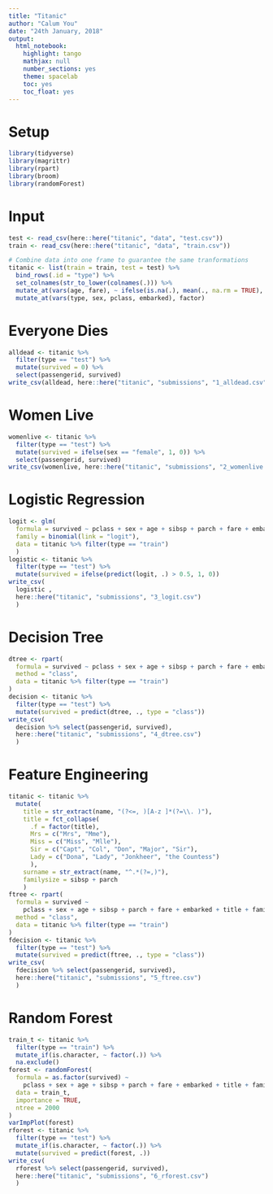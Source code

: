 ```yaml
---
title: "Titanic"
author: "Calum You"
date: "24th January, 2018"
output:
  html_notebook:
    highlight: tango
    mathjax: null
    number_sections: yes
    theme: spacelab
    toc: yes
    toc_float: yes
---
```


# Setup
```r
library(tidyverse)
library(magrittr)
library(rpart)
library(broom)
library(randomForest)
```

# Input
```r
test <- read_csv(here::here("titanic", "data", "test.csv"))
train <- read_csv(here::here("titanic", "data", "train.csv"))

# Combine data into one frame to guarantee the same tranformations
titanic <- list(train = train, test = test) %>%
  bind_rows(.id = "type") %>%
  set_colnames(str_to_lower(colnames(.))) %>%
  mutate_at(vars(age, fare), ~ ifelse(is.na(.), mean(., na.rm = TRUE), .)) %>%
  mutate_at(vars(type, sex, pclass, embarked), factor)
```
# Everyone Dies
```r
alldead <- titanic %>%
  filter(type == "test") %>%
  mutate(survived = 0) %>%
  select(passengerid, survived)
write_csv(alldead, here::here("titanic", "submissions", "1_alldead.csv"))
```

# Women Live
```r
womenlive <- titanic %>%
  filter(type == "test") %>%
  mutate(survived = ifelse(sex == "female", 1, 0)) %>%
  select(passengerid, survived)
write_csv(womenlive, here::here("titanic", "submissions", "2_womenlive.csv"))
```

# Logistic Regression
```r
logit <- glm(
  formula = survived ~ pclass + sex + age + sibsp + parch + fare + embarked,
  family = binomial(link = "logit"),
  data = titanic %>% filter(type == "train")
  )
logistic <- titanic %>%
  filter(type == "test") %>%
  mutate(survived = ifelse(predict(logit, .) > 0.5, 1, 0))
write_csv(
  logistic ,
  here::here("titanic", "submissions", "3_logit.csv")
  )
```

# Decision Tree
```r
dtree <- rpart(
  formula = survived ~ pclass + sex + age + sibsp + parch + fare + embarked,
  method = "class",
  data = titanic %>% filter(type == "train")
)
decision <- titanic %>%
  filter(type == "test") %>%
  mutate(survived = predict(dtree, ., type = "class"))
write_csv(
  decision %>% select(passengerid, survived),
  here::here("titanic", "submissions", "4_dtree.csv")
  )
```

# Feature Engineering
```r
titanic <- titanic %>%
  mutate(
    title = str_extract(name, "(?<=, )[A-z ]*(?=\\. )"),
    title = fct_collapse(
      .f = factor(title),
      Mrs = c("Mrs", "Mme"),
      Miss = c("Miss", "Mlle"),
      Sir = c("Capt", "Col", "Don", "Major", "Sir"),
      Lady = c("Dona", "Lady", "Jonkheer", "the Countess")
      ),
    surname = str_extract(name, "^.*(?=,)"),
    familysize = sibsp + parch
    )
ftree <- rpart(
  formula = survived ~
    pclass + sex + age + sibsp + parch + fare + embarked + title + familysize,
  method = "class",
  data = titanic %>% filter(type == "train")
)
fdecision <- titanic %>%
  filter(type == "test") %>%
  mutate(survived = predict(ftree, ., type = "class"))
write_csv(
  fdecision %>% select(passengerid, survived),
  here::here("titanic", "submissions", "5_ftree.csv")
  )
```

# Random Forest

```r
train_t <- titanic %>%
  filter(type == "train") %>%
  mutate_if(is.character, ~ factor(.)) %>%
  na.exclude()
forest <- randomForest(
  formula = as.factor(survived) ~
    pclass + sex + age + sibsp + parch + fare + embarked + title + familysize,
  data = train_t,
  importance = TRUE,
  ntree = 2000
)
varImpPlot(forest)
rforest <- titanic %>%
  filter(type == "test") %>%
  mutate_if(is.character, ~ factor(.)) %>%
  mutate(survived = predict(forest, .))
write_csv(
  rforest %>% select(passengerid, survived),
  here::here("titanic", "submissions", "6_rforest.csv")
  )
```

